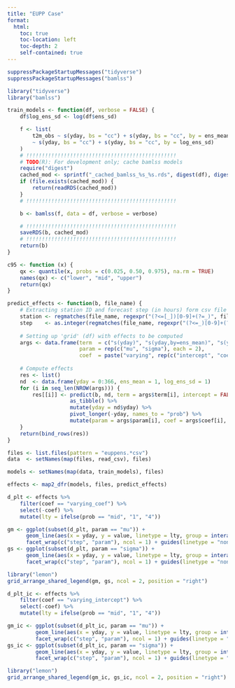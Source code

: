 ```yaml
---
title: "EUPP Case"
format:
  html:
    toc: true
    toc-location: left
    toc-depth: 2
    self-contained: true
---
```


```r
suppressPackageStartupMessages("tidyverse")
suppressPackageStartupMessages("bamlss")
```

```r
library("tidyverse")
library("bamlss")
```

```r
train_models <- function(df, verbose = FALSE) {
    df$log_ens_sd <- log(df$ens_sd)

    f <- list(
        t2m_obs ~ s(yday, bs = "cc") + s(yday, bs = "cc", by = ens_mean),
        ~ s(yday, bs = "cc") + s(yday, bs = "cc", by = log_ens_sd)
    )
    # !!!!!!!!!!!!!!!!!!!!!!!!!!!!!!!!!!!!!!!!!!!!!!!!
    # TODO(R): For development only; cache bamlss models
    require("digest")
    cached_mod <- sprintf("_cached_bamlss_%s_%s.rds", digest(df), digest(f))
    if (file.exists(cached_mod)) {
        return(readRDS(cached_mod))
    }
    # !!!!!!!!!!!!!!!!!!!!!!!!!!!!!!!!!!!!!!!!!!!!!!!!

    b <- bamlss(f, data = df, verbose = verbose)

    # !!!!!!!!!!!!!!!!!!!!!!!!!!!!!!!!!!!!!!!!!!!!!!!!
    saveRDS(b, cached_mod)
    # !!!!!!!!!!!!!!!!!!!!!!!!!!!!!!!!!!!!!!!!!!!!!!!!
    return(b)
}

c95 <- function (x) {
    qx <- quantile(x, probs = c(0.025, 0.50, 0.975), na.rm = TRUE)
    names(qx) <- c("lower", "mid", "upper")
    return(qx)
}

predict_effects <- function(b, file_name) {
    # Extracting station ID and forecast step (in hours) form csv file name
    station <- regmatches(file_name, regexpr("(?<=[_])[0-9]+(?=_)", file_name, perl = TRUE)) # char!
    step    <- as.integer(regmatches(file_name, regexpr("(?<=_)[0-9]+(?=\\.csv$)", file_name, perl = TRUE)))
    
    # Setting up 'grid' (df) with effects to be computed
    args <- data.frame(term  = c("s(yday)", "s(yday,by=ens_mean)", "s(yday)", "s(yday,by=log_ens_sd)"),
                       param = rep(c("mu", "sigma"), each = 2),
                       coef  = paste("varying", rep(c("intercept", "coef"), times = 2), sep = "_"))
            
    # Compute effects
    res <- list()
    nd  <- data.frame(yday = 0:366, ens_mean = 1, log_ens_sd = 1)
    for (i in seq_len(NROW(args))) {
        res[[i]] <- predict(b, nd, term = args$term[i], intercept = FALSE, type = "link", FUN = c95, model = args$param[i]) %>%
                    as_tibble() %>%
                    mutate(yday = nd$yday) %>%
                    pivot_longer(-yday, names_to = "prob") %>%
                    mutate(param = args$param[i], coef = args$coef[i], step = step, station = station)
    }
    return(bind_rows(res))
}
```

```r
files <- list.files(pattern = "euppens.*csv")
data  <- setNames(map(files, read_csv), files)
```

```r
models <- setNames(map(data, train_models), files)
```

```r
effects <- map2_dfr(models, files, predict_effects)
```

```r
d_plt <- effects %>%
    filter(coef == "varying_coef") %>%
    select(-coef) %>%
    mutate(lty = ifelse(prob == "mid", "1", "4"))

gm <- ggplot(subset(d_plt, param == "mu")) +
      geom_line(aes(x = yday, y = value, linetype = lty, group = interaction(station, prob), col = station)) +                         
      facet_wrap(c("step", "param"), ncol = 1) + guides(linetype = "none")
gs <- ggplot(subset(d_plt, param == "sigma")) +
      geom_line(aes(x = yday, y = value, linetype = lty, group = interaction(station, prob), col = station)) +                         
      facet_wrap(c("step", "param"), ncol = 1) + guides(linetype = "none")

library("lemon")
grid_arrange_shared_legend(gm, gs, ncol = 2, position = "right")
```

```r
d_plt_ic <- effects %>%
    filter(coef == "varying_intercept") %>%
    select(-coef) %>%
    mutate(lty = ifelse(prob == "mid", "1", "4"))

gm_ic <- ggplot(subset(d_plt_ic, param == "mu")) +
         geom_line(aes(x = yday, y = value, linetype = lty, group = interaction(station, prob), col = station)) +                         
         facet_wrap(c("step", "param"), ncol = 1) + guides(linetype = "none")
gs_ic <- ggplot(subset(d_plt_ic, param == "sigma")) +
         geom_line(aes(x = yday, y = value, linetype = lty, group = interaction(station, prob), col = station)) +                         
         facet_wrap(c("step", "param"), ncol = 1) + guides(linetype = "none")

library("lemon")
grid_arrange_shared_legend(gm_ic, gs_ic, ncol = 2, position = "right")
```

